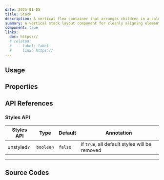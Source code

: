 ```yaml
---
date: 2025-01-05
title: Stack
description: A vertical flex container that arranges children in a column with consistent spacing. Ideal for vertical layouts.
summary: A vertical stack layout component for cleanly aligning elements with spacing.
component: true
links:
  doc: https://
  # related:
  #   - label: label
  #     link: https://
---
```


## Usage

<StackDemosUsage />

## Properties

<StackDemosConfigurator />

## API References

### Styles API

| Styles API  | Type      | Default | Annotation                                    |
| ----------- | --------- | ------- | --------------------------------------------- |
| unstyled`?` | `boolean` | `false` | if `true`, all default styles will be removed |

---

## Source Codes

<SourceCodes name="stack" />

